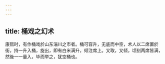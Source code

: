 ```yaml
---
---
---
```

title: 桶戏之幻术
---



康熙时，有作桶戏於山东淄川之市者。桶可容升，无底而中空，术人以二席置於街，持一升入桶，旋出，即有白米满升，倾注席上。又取，又倾，顷刻两席皆满，然後一一量入，毕而举之，犹空桶也。
